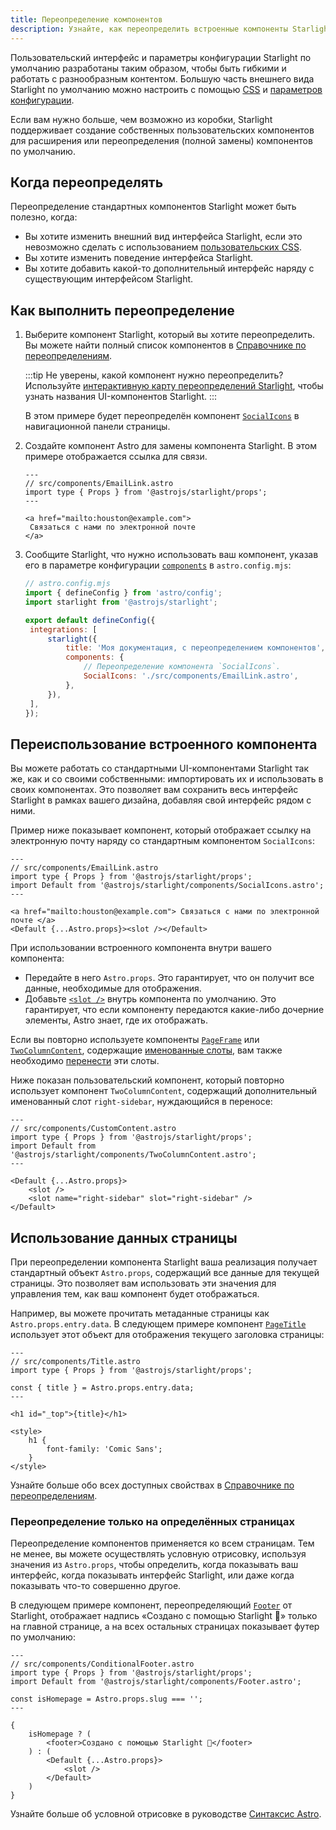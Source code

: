 ```yaml
---
title: Переопределение компонентов
description: Узнайте, как переопределить встроенные компоненты Starlight, чтобы добавить пользовательские элементы в интерфейс вашего сайта документации.
---
```



Пользовательский интерфейс и параметры конфигурации Starlight по умолчанию разработаны таким образом, чтобы быть гибкими и работать с разнообразным контентом. Большую часть внешнего вида Starlight по умолчанию можно настроить с помощью [CSS](/ru/guides/css-and-tailwind/) и [параметров конфигурации](/ru/guides/customization/).

Если вам нужно больше, чем возможно из коробки, Starlight поддерживает создание собственных пользовательских компонентов для расширения или переопределения (полной замены) компонентов по умолчанию.

## Когда переопределять

Переопределение стандартных компонентов Starlight может быть полезно, когда:

- Вы хотите изменить внешний вид интерфейса Starlight, если это невозможно сделать с использованием [пользовательских CSS](/ru/guides/css-and-tailwind/).
- Вы хотите изменить поведение интерфейса Starlight.
- Вы хотите добавить какой-то дополнительный интерфейс наряду с существующим интерфейсом Starlight.

## Как выполнить переопределение

<Steps>

1. Выберите компонент Starlight, который вы хотите переопределить.
   Вы можете найти полный список компонентов в [Справочнике по переопределениям](/ru/reference/overrides/).

   :::tip
   Не уверены, какой компонент нужно переопределить? Используйте [интерактивную карту переопределений Starlight](https://starlight-overrides-map.netlify.app/), чтобы узнать названия UI-компонентов Starlight.
   :::

   В этом примере будет переопределён компонент [`SocialIcons`](/ru/reference/overrides/#socialicons) в навигационной панели страницы.

2. Создайте компонент Astro для замены компонента Starlight.
   В этом примере отображается ссылка для связи.

   ```astro
   ---
   // src/components/EmailLink.astro
   import type { Props } from '@astrojs/starlight/props';
   ---

   <a href="mailto:houston@example.com">
   	Связаться с нами по электронной почте
   </a>
   ```

3. Сообщите Starlight, что нужно использовать ваш компонент, указав его в параметре конфигурации [`components`](/ru/reference/configuration/#components) в `astro.config.mjs`:

   ```js {9-12}
   // astro.config.mjs
   import { defineConfig } from 'astro/config';
   import starlight from '@astrojs/starlight';

   export default defineConfig({
   	integrations: [
   		starlight({
   			title: 'Моя документация, с переопределением компонентов',
   			components: {
   				// Переопределение компонента `SocialIcons`.
   				SocialIcons: './src/components/EmailLink.astro',
   			},
   		}),
   	],
   });
   ```

</Steps>

## Переиспользование встроенного компонента

Вы можете работать со стандартными UI-компонентами Starlight так же, как и со своими собственными: импортировать их и использовать в своих компонентах. Это позволяет вам сохранить весь интерфейс Starlight в рамках вашего дизайна, добавляя свой интерфейс рядом с ними.

Пример ниже показывает компонент, который отображает ссылку на электронную почту наряду со стандартным компонентом `SocialIcons`:

```astro {4,8}
---
// src/components/EmailLink.astro
import type { Props } from '@astrojs/starlight/props';
import Default from '@astrojs/starlight/components/SocialIcons.astro';
---

<a href="mailto:houston@example.com"> Связаться с нами по электронной почте </a>
<Default {...Astro.props}><slot /></Default>
```

При использовании встроенного компонента внутри вашего компонента:

- Передайте в него `Astro.props`. Это гарантирует, что он получит все данные, необходимые для отображения.
- Добавьте [`<slot />`](https://docs.astro.build/ru/basics/astro-components/#slots) внутрь компонента по умолчанию. Это гарантирует, что если компоненту передаются какие-либо дочерние элементы, Astro знает, где их отображать.

Если вы повторно используете компоненты [`PageFrame`](/ru/reference/overrides/#pageframe) или [`TwoColumnContent`](/ru/reference/overrides/#twocolumncontent), содержащие [именованные слоты](https://docs.astro.build/ru/basics/astro-components/#именованые-слоты), вам также необходимо [перенести](https://docs.astro.build/ru/basics/astro-components/#перенос-слотов) эти слоты.

Ниже показан пользовательский компонент, который повторно использует компонент `TwoColumnContent`, содержащий дополнительный именованный слот `right-sidebar`, нуждающийся в переносе:

```astro {9}
---
// src/components/CustomContent.astro
import type { Props } from '@astrojs/starlight/props';
import Default from '@astrojs/starlight/components/TwoColumnContent.astro';
---

<Default {...Astro.props}>
	<slot />
	<slot name="right-sidebar" slot="right-sidebar" />
</Default>
```

## Использование данных страницы

При переопределении компонента Starlight ваша реализация получает стандартный объект `Astro.props`, содержащий все данные для текущей страницы.
Это позволяет вам использовать эти значения для управления тем, как ваш компонент будет отображаться.

Например, вы можете прочитать метаданные страницы как `Astro.props.entry.data`. В следующем примере компонент [`PageTitle`](/ru/reference/overrides/#pagetitle) использует этот объект для отображения текущего заголовка страницы:

```astro {5} "{title}"
---
// src/components/Title.astro
import type { Props } from '@astrojs/starlight/props';

const { title } = Astro.props.entry.data;
---

<h1 id="_top">{title}</h1>

<style>
	h1 {
		font-family: 'Comic Sans';
	}
</style>
```

Узнайте больше обо всех доступных свойствах в [Справочнике по переопределениям](/ru/reference/overrides/#параметры-компонентов).

### Переопределение только на определённых страницах

Переопределение компонентов применяется ко всем страницам. Тем не менее, вы можете осуществлять условную отрисовку, используя значения из `Astro.props`, чтобы определить, когда показывать ваш интерфейс, когда показывать интерфейс Starlight, или даже когда показывать что-то совершенно другое.

В следующем примере компонент, переопределяющий [`Footer`](/ru/reference/overrides/#footer) от Starlight, отображает надпись «Создано с помощью Starlight 🌟» только на главной странице, а на всех остальных страницах показывает футер по умолчанию:

```astro
---
// src/components/ConditionalFooter.astro
import type { Props } from '@astrojs/starlight/props';
import Default from '@astrojs/starlight/components/Footer.astro';

const isHomepage = Astro.props.slug === '';
---

{
	isHomepage ? (
		<footer>Создано с помощью Starlight 🌟</footer>
	) : (
		<Default {...Astro.props}>
			<slot />
		</Default>
	)
}
```

Узнайте больше об условной отрисовке в руководстве [Синтаксис Astro](https://docs.astro.build/ru/basics/astro-syntax/#динамический-html).
